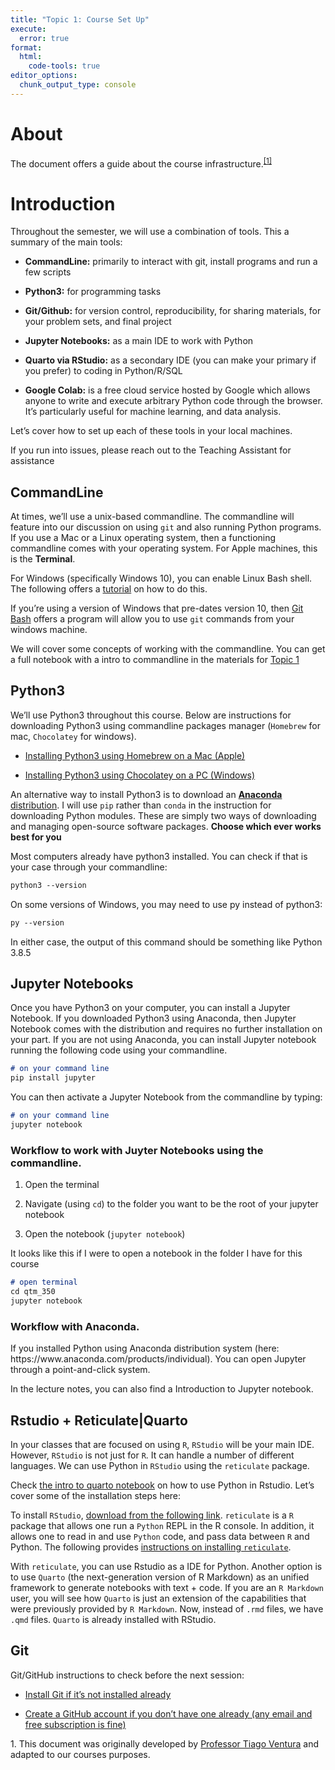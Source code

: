 ```yaml
---
title: "Topic 1: Course Set Up"
execute: 
  error: true
format:
  html:
    code-tools: true
editor_options: 
  chunk_output_type: console
---
```


# About

The document offers a guide about the course infrastructure.<a name="cite_ref-1"></a><sup>[\[1\]</sup>](#cite_note-1)

# Introduction

Throughout the semester, we will use a combination of tools. This a summary of the main tools:

-   **CommandLine:** primarily to interact with git, install programs and run a few scripts

-   **Python3:** for programming tasks

-   **Git/Github:** for version control, reproducibility, for sharing materials, for your problem sets, and final project

-   **Jupyter Notebooks:** as a main IDE to work with Python

-   **Quarto via RStudio:** as a secondary IDE (you can make your primary if you prefer) to coding in Python/R/SQL

-   **Google Colab:** is a free cloud service hosted by Google which allows anyone to write and execute arbitrary Python code through the browser. It's particularly useful for machine learning, and data analysis.

Let's cover how to set up each of these tools in your local machines.

::: callout-warning
If you run into issues, please reach out to the Teaching Assistant for assistance
:::

## CommandLine

At times, we'll use a unix-based commandline. The commandline will feature into our discussion on using `git` and also running Python programs. If you use a Mac or a Linux operating system, then a functioning commandline comes with your operating system. For Apple machines, this is the **Terminal**.

For Windows (specifically Windows 10), you can enable Linux Bash shell. The following offers a [tutorial](https://www.howtogeek.com/249966/how-to-install-and-use-the-linux-bash-shell-on-windows-10/) on how to do this.

If you're using a version of Windows that pre-dates version 10, then [Git Bash](https://www.atlassian.com/git/tutorials/git-bash#:~:text=Git%20Bash%20is%20an%20application,operating%20system%20through%20written%20commands.) offers a program will allow you to use `git` commands from your windows machine.

We will cover some concepts of working with the commandline. You can get a full notebook with a intro to commandline in the materials for [Topic 1](%22topics/topic-01.html%22)

## Python3

We'll use Python3 throughout this course. Below are instructions for downloading Python3 using commandline packages manager (`Homebrew` for mac, `Chocolatey` for windows).

-   [Installing Python3 using Homebrew on a Mac (Apple)](https://docs.python-guide.org/starting/install3/osx/)

-   [Installing Python3 using Chocolatey on a PC (Windows)](https://python-docs.readthedocs.io/en/latest/starting/install3/win.html)

An alternative way to install Python3 is to download an [**Anaconda** distribution](https://www.anaconda.com/products/individual). I will use `pip` rather than `conda` in the instruction for downloading Python modules. These are simply two ways of downloading and managing open-source software packages. **Choose which ever works best for you**

Most computers already have python3 installed. You can check if that is your case through your commandline:

``` markdown
python3 --version
```

On some versions of Windows, you may need to use py instead of python3:

``` markdown
py --version
```

In either case, the output of this command should be something like Python 3.8.5

## Jupyter Notebooks

Once you have Python3 on your computer, you can install a Jupyter Notebook. If you downloaded Python3 using Anaconda, then Jupyter Notebook comes with the distribution and requires no further installation on your part. If you are not using Anaconda, you can install Jupyter notebook running the following code using your commandline.

``` markdown
# on your command line
pip install jupyter
```

You can then activate a Jupyter Notebook from the commandline by typing:

``` markdown
# on your command line
jupyter notebook
```

### Workflow to work with Juyter Notebooks using the commandline.

1.  Open the terminal

2.  Navigate (using `cd`) to the folder you want to be the root of your jupyter notebook

3.  Open the notebook (`jupyter notebook`)

It looks like this if I were to open a notebook in the folder I have for this course

``` markdown
# open terminal
cd qtm_350
jupyter notebook
```

### Workflow with Anaconda.

If you installed Python using Anaconda distribution system (here: https://www.anaconda.com/products/individual). You can open Jupyter through a point-and-click system.

In the lecture notes, you can also find a Introduction to Jupyter notebook.

## Rstudio + Reticulate\|Quarto

In your classes that are focused on using `R`, `RStudio` will be your main IDE. However, `RStudio` is not just for `R`. It can handle a number of different languages. We can use Python in `RStudio` using the `reticulate` package.

Check [the intro to quarto notebook](/lecture_notes/week-1/intro_to_quarto.html) on how to use Python in Rstudio. Let's cover some of the installation steps here:

To install `RStudio`, [download from the following link](https://www.rstudio.com/products/rstudio/download/). `reticulate` is a `R` package that allows one run a `Python` REPL in the R console. In addition, it allows one to read in and use `Python` code, and pass data between `R` and Python. The following provides [instructions on installing `reticulate`](https://rstudio.github.io/reticulate/).

With `reticulate`, you can use Rstudio as a IDE for Python. Another option is to use `Quarto` (the next-generation version of R Markdown) as an unified framework to generate notebooks with text + code. If you are an `R Markdown` user, you will see how `Quarto` is just an extension of the capabilities that were previously provided by `R Markdown`. Now, instead of `.rmd` files, we have `.qmd` files. `Quarto` is already installed with RStudio.

## Git

Git/GitHub instructions to check before the next session:

-   [Install Git if it's not installed already](https://git-scm.com/book/en/v2/Getting-Started-Installing-Git)

-   [Create a GitHub account if you don't have one already (any email and free subscription is fine)](https://docs.github.com/en/github/getting-started-with-github/signing-up-for-a-new-github-account)

<a name="cite_note-1"></a>1. This document was originally developed by [Professor Tiago Ventura](https://www.venturatiago.com/) and adapted to our courses purposes.
